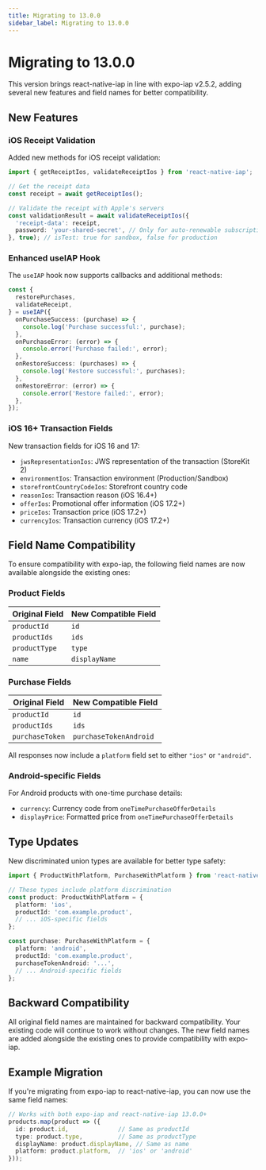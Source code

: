 ```yaml
---
title: Migrating to 13.0.0
sidebar_label: Migrating to 13.0.0
---
```



<AdFitTopFixed />

# Migrating to 13.0.0

This version brings react-native-iap in line with expo-iap v2.5.2, adding several new features and field names for better compatibility.

## New Features

### iOS Receipt Validation

Added new methods for iOS receipt validation:

```ts
import { getReceiptIos, validateReceiptIos } from 'react-native-iap';

// Get the receipt data
const receipt = await getReceiptIos();

// Validate the receipt with Apple's servers
const validationResult = await validateReceiptIos({
  'receipt-data': receipt,
  password: 'your-shared-secret', // Only for auto-renewable subscriptions
}, true); // isTest: true for sandbox, false for production
```

### Enhanced useIAP Hook

The `useIAP` hook now supports callbacks and additional methods:

```ts
const { 
  restorePurchases,
  validateReceipt,
} = useIAP({
  onPurchaseSuccess: (purchase) => {
    console.log('Purchase successful:', purchase);
  },
  onPurchaseError: (error) => {
    console.error('Purchase failed:', error);
  },
  onRestoreSuccess: (purchases) => {
    console.log('Restore successful:', purchases);
  },
  onRestoreError: (error) => {
    console.error('Restore failed:', error);
  },
});
```

### iOS 16+ Transaction Fields

New transaction fields for iOS 16 and 17:

- `jwsRepresentationIos`: JWS representation of the transaction (StoreKit 2)
- `environmentIos`: Transaction environment (Production/Sandbox)
- `storefrontCountryCodeIos`: Storefront country code
- `reasonIos`: Transaction reason (iOS 16.4+)
- `offerIos`: Promotional offer information (iOS 17.2+)
- `priceIos`: Transaction price (iOS 17.2+)
- `currencyIos`: Transaction currency (iOS 17.2+)

## Field Name Compatibility

To ensure compatibility with expo-iap, the following field names are now available alongside the existing ones:

### Product Fields

| Original Field | New Compatible Field |
|---------------|---------------------|
| `productId` | `id` |
| `productIds` | `ids` |
| `productType` | `type` |
| `name` | `displayName` |

### Purchase Fields

| Original Field | New Compatible Field |
|---------------|---------------------|
| `productId` | `id` |
| `productIds` | `ids` |
| `purchaseToken` | `purchaseTokenAndroid` |

All responses now include a `platform` field set to either `"ios"` or `"android"`.

### Android-specific Fields

For Android products with one-time purchase details:
- `currency`: Currency code from `oneTimePurchaseOfferDetails`
- `displayPrice`: Formatted price from `oneTimePurchaseOfferDetails`

## Type Updates

New discriminated union types are available for better type safety:

```ts
import { ProductWithPlatform, PurchaseWithPlatform } from 'react-native-iap';

// These types include platform discrimination
const product: ProductWithPlatform = {
  platform: 'ios',
  productId: 'com.example.product',
  // ... iOS-specific fields
};

const purchase: PurchaseWithPlatform = {
  platform: 'android',
  productId: 'com.example.product',
  purchaseTokenAndroid: '...',
  // ... Android-specific fields
};
```

## Backward Compatibility

All original field names are maintained for backward compatibility. Your existing code will continue to work without changes. The new field names are added alongside the existing ones to provide compatibility with expo-iap.

## Example Migration

If you're migrating from expo-iap to react-native-iap, you can now use the same field names:

```ts
// Works with both expo-iap and react-native-iap 13.0.0+
products.map(product => ({
  id: product.id,              // Same as productId
  type: product.type,          // Same as productType
  displayName: product.displayName, // Same as name
  platform: product.platform,  // 'ios' or 'android'
}));
```